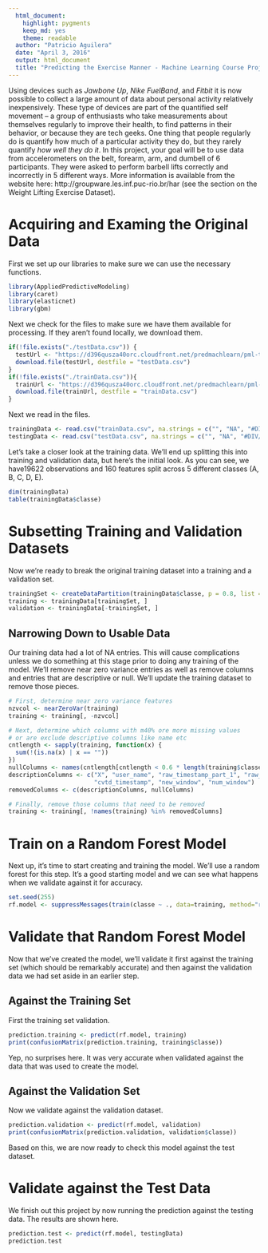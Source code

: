 ```yaml
---
  html_document:
    highlight: pygments
    keep_md: yes
    theme: readable
  author: "Patricio Aguilera"
  date: "April 3, 2016"
  output: html_document
  title: "Predicting the Exercise Manner - Machine Learning Course Project"
---
```


Using devices such as _Jawbone Up_, _Nike FuelBand_, and _Fitbit_ it is now possible to collect a large amount of data about personal activity relatively inexpensively. These type of devices are part of the quantified self movement – a group of enthusiasts who take measurements about themselves regularly to improve their health, to find patterns in their behavior, or because they are tech geeks. One thing that people regularly do is quantify how much of a particular activity they do, but they rarely quantify _how well they do it_. In this project, your goal will be to use data from accelerometers on the belt, forearm, arm, and dumbell of 6 participants. They were asked to perform barbell lifts correctly and incorrectly in 5 different ways. More information is available from the website here: http://groupware.les.inf.puc-rio.br/har (see the section on the Weight Lifting Exercise Dataset).

# Acquiring and Examing the Original Data

First we set up our libraries to make sure we can use the necessary functions.

```r
library(AppliedPredictiveModeling)
library(caret)
library(elasticnet)
library(gbm)
```

Next we check for the files to make sure we have them available for processing. If they aren't found locally, we download them.

```r
if(!file.exists("./testData.csv")) {
  testUrl <- "https://d396qusza40orc.cloudfront.net/predmachlearn/pml-testing.csv"
  download.file(testUrl, destfile = "testData.csv")
}
if(!file.exists("./trainData.csv")){
  trainUrl <- "https://d396qusza40orc.cloudfront.net/predmachlearn/pml-training.csv"
  download.file(trainUrl, destfile = "trainData.csv")
}
```

Next we read in the files.

```r
trainingData <- read.csv("trainData.csv", na.strings = c("", "NA", "#DIV/0!"))
testingData <- read.csv("testData.csv", na.strings = c("", "NA", "#DIV/0!"))
```

Let's take a closer look at the training data. We'll end up splitting this into training and validation data, but here's the initial look. As you can see, we have19622 observations and 160 features split across 5 different classes (A, B, C, D, E).

```r
dim(trainingData)
table(trainingData$classe)
```

# Subsetting Training and Validation Datasets

Now we're ready to break the original training dataset into a training and a validation set.

```r
trainingSet <- createDataPartition(trainingData$classe, p = 0.8, list = FALSE)
training <- trainingData[trainingSet, ]
validation <- trainingData[-trainingSet, ]
```

## Narrowing Down to Usable Data

Our training data had a lot of NA entries. This will cause complications unless we do something at this stage prior to doing any training of the model. We'll remove near zero variance entries as well as remove columns and entries that are descriptive or null. We'll update the training dataset to remove those pieces.

```r
# First, determine near zero variance features
nzvcol <- nearZeroVar(training)
training <- training[, -nzvcol]

# Next, determine which columns with m40% ore more missing values 
# or are exclude descriptive columns like name etc
cntlength <- sapply(training, function(x) {
  sum(!(is.na(x) | x == ""))
})
nullColumns <- names(cntlength[cntlength < 0.6 * length(training$classe)])
descriptionColumns <- c("X", "user_name", "raw_timestamp_part_1", "raw_timestamp_part_2", 
                        "cvtd_timestamp", "new_window", "num_window")
removedColumns <- c(descriptionColumns, nullColumns)

# Finally, remove those columns that need to be removed
training <- training[, !names(training) %in% removedColumns]
```

# Train on a Random Forest Model

Next up, it's time to start creating and training the model. We'll use a random forest for this step. It's a good starting model and we can see what happens when we validate against it for accuracy.

```r
set.seed(255)
rf.model <- suppressMessages(train(classe ~ ., data=training, method="rf", na.action = na.omit))
```

# Validate that Random Forest Model

Now that we've created the model, we'll validate it first against the training set (which should be remarkably accurate) and then against the validation data we had set aside in an earlier step.

## Against the Training Set

First the training set validation.

```r
prediction.training <- predict(rf.model, training)
print(confusionMatrix(prediction.training, training$classe))
```

Yep, no surprises here. It was very accurate when validated against the data that was used to create the model.

## Against the Validation Set

Now we validate against the validation dataset.

```r
prediction.validation <- predict(rf.model, validation)
print(confusionMatrix(prediction.validation, validation$classe))
```

Based on this, we are now ready to check this model against the test dataset.

# Validate against the Test Data

We finish out this project by now running the prediction against the testing data. The results are shown here.

```r
prediction.test <- predict(rf.model, testingData)
prediction.test
```
